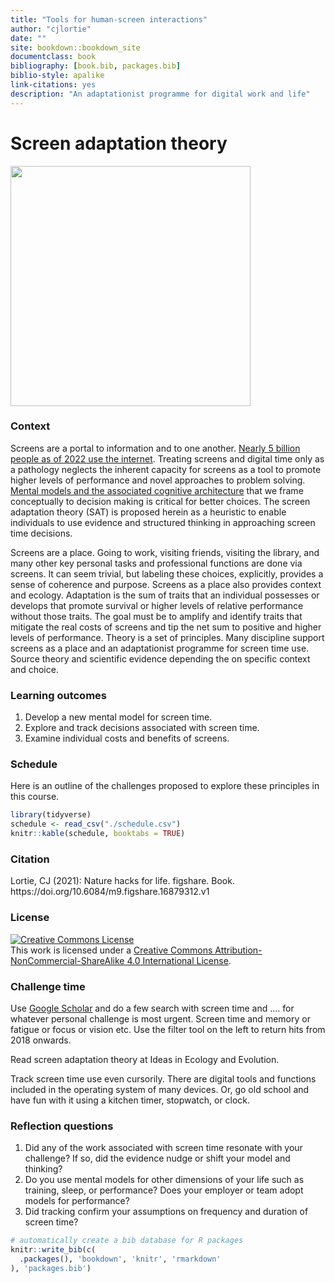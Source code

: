 ```yaml
--- 
title: "Tools for human-screen interactions"
author: "cjlortie"
date: ""
site: bookdown::bookdown_site
documentclass: book
bibliography: [book.bib, packages.bib]
biblio-style: apalike
link-citations: yes
description: "An adaptationist programme for digital work and life"
---
```


# Screen adaptation theory 

![](./sat.png){width=4in}  

### Context {-}  

Screens are a portal to information and to one another. [Nearly 5 billion people as of 2022 use the internet](https://datareportal.com/global-digital-overview). Treating screens and digital time only as a pathology neglects the inherent capacity for screens as a tool to promote higher levels of performance and novel approaches to problem solving. [Mental models and the associated cognitive architecture](https://www.frontiersin.org/articles/10.3389/fpsyg.2017.01335/full) that we frame conceptually to decision making is critical for better choices. The screen adaptation theory (SAT) is proposed herein as a heuristic to enable individuals to use evidence and structured thinking in approaching screen time decisions.  

Screens are a place. Going to work, visiting friends, visiting the library, and many other key personal tasks and professional functions are done via screens. It can seem trivial, but labeling these choices, explicitly, provides a sense of coherence and purpose. Screens as a place also provides context and ecology. Adaptation is the sum of traits that an individual possesses or develops that promote survival or higher levels of relative performance without those traits. The goal must be to amplify and identify traits that mitigate the real costs of screens and tip the net sum to positive and higher levels of performance. Theory is a set of principles. Many discipline support screens as a place and an adaptationist programme for screen time use. Source theory and scientific evidence depending the on specific context and choice.    


### Learning outcomes {-}   
1. Develop a new mental model for screen time.  
2. Explore and track decisions associated with screen time.  
3. Examine individual costs and benefits of screens.    


### Schedule {-} 
Here is an outline of the challenges proposed to explore these principles in this course.    

```r
library(tidyverse)
schedule <- read_csv("./schedule.csv")
knitr::kable(schedule, booktabs = TRUE)

```

### Citation {-}  
Lortie, CJ (2021): Nature hacks for life. figshare. Book. https://doi.org/10.6084/m9.figshare.16879312.v1  

### License {-}  

<a rel="license" href="http://creativecommons.org/licenses/by-nc-sa/4.0/"><img alt="Creative Commons License" style="border-width:0" src="https://i.creativecommons.org/l/by-nc-sa/4.0/88x31.png" /></a><br />This work is licensed under a <a rel="license" href="http://creativecommons.org/licenses/by-nc-sa/4.0/">Creative Commons Attribution-NonCommercial-ShareAlike 4.0 International License</a>.  

### Challenge time {-}  
Use [Google Scholar](https://scholar.google.com) and do a few search with screen time and .... for whatever personal challenge is most urgent. Screen time and memory or fatigue or focus or vision etc. Use the filter tool on the left to return hits from 2018 onwards.  


Read screen adaptation theory at Ideas in Ecology and Evolution.  

Track screen time use even cursorily. There are digital tools and functions included in the operating system of many devices. Or, go old school and have fun with it using a kitchen timer, stopwatch, or clock.  

### Reflection questions {-}  
1. Did any of the work associated with screen time resonate with your challenge? If so, did the evidence nudge or shift your model and thinking? 
2. Do you use mental models for other dimensions of your life such as training, sleep, or performance?  Does your employer or team adopt models for performance?
3. Did tracking confirm your assumptions on frequency and duration of screen time?  



```r
# automatically create a bib database for R packages
knitr::write_bib(c(
  .packages(), 'bookdown', 'knitr', 'rmarkdown'
), 'packages.bib')
```
